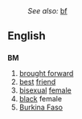 :''See also:'' [[bf]]
==English==
==={{initialism}}===
'''BM'''
# [[brought forward]]
# [[best]] [[friend]]
# [[bisexual]] [[female]]
# [[black]] female
# [[Burkina Faso]]
